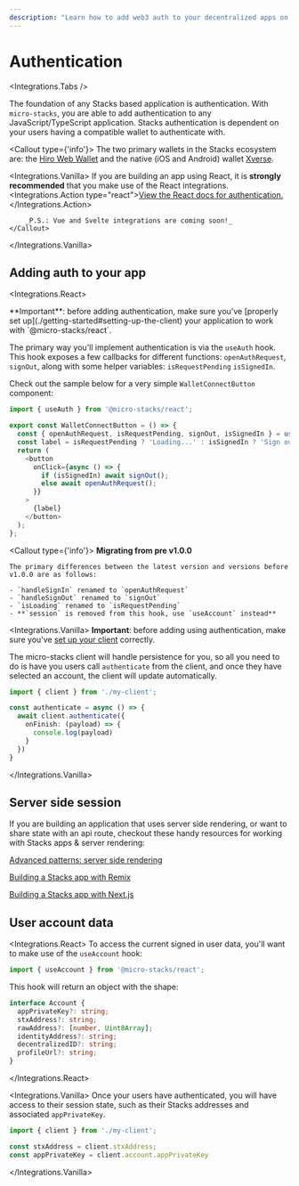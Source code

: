 ```yaml
---
description: "Learn how to add web3 auth to your decentralized apps on Stacks. Interact with Stacks based wallets and authenticate your users."
---
```


# Authentication

<Integrations.Tabs />

The foundation of any Stacks based application is authentication. With `micro-stacks`, you are able to add authentication to
any JavaScript/TypeScript application. Stacks authentication is dependent on your users having a compatible wallet to authenticate with.

<Callout type={'info'}>
	The two primary wallets in the Stacks ecosystem are: the [Hiro Web Wallet](https://hiro.so/wallet/install-web) and the native (iOS and Android) wallet [Xverse](https://www.xverse.app/).
</Callout>

<Integrations.Vanilla>
	<Callout emoji="⚛">
		If you are building an app using React, it is <strong>strongly recommended</strong> that you make use of the React
		integrations. <Integrations.Action type="react">[View the React docs for authentication.]()</Integrations.Action>

		_P.S.: Vue and Svelte integrations are coming soon!_
	</Callout>
</Integrations.Vanilla>

## Adding auth to your app

<Integrations.React>

<Callout type='info'>
  **Important**: before adding authentication, make sure you've [properly set up](./getting-started#setting-up-the-client) your application to work with `@micro-stacks/react`.
</Callout>

The primary way you'll implement authentication is via the `useAuth` hook. This hook exposes a few callbacks for
different functions: `openAuthRequest`, `signOut`, along with some helper variables: `isRequestPending` `isSignedIn`.

Check out the sample below for a very simple `WalletConnectButton` component:

```typescript
import { useAuth } from '@micro-stacks/react';

export const WalletConnectButton = () => {
  const { openAuthRequest, isRequestPending, signOut, isSignedIn } = useAuth();
  const label = isRequestPending ? 'Loading...' : isSignedIn ? 'Sign out' : 'Connect Stacks wallet';
  return (
    <button
      onClick={async () => {
        if (isSignedIn) await signOut();
        else await openAuthRequest();
      }}
    >
      {label}
    </button>
  );
};
```
<Callout type={'info'}>
	**Migrating from pre v1.0.0**

	The primary differences between the latest version and versions before v1.0.0 are as follows:

	- `handleSignIn` renamed to `openAuthRequest`
	- `handleSignOut` renamed to `signOut`
	- `isLoading` renamed to `isRequestPending`
	- **`session` is removed from this hook, use `useAccount` instead**
</Callout>
</Integrations.React>

<Integrations.Vanilla>
<Callout type='info'>
	**Important**: before adding using authentication, make sure you've [set up your client](./#overview) correctly.
</Callout>

The micro-stacks client will handle persistence for you, so all you need to do is have you users call `authenticate` from the client,
and once they have selected an account, the client will update automatically.

```typescript
import { client } from './my-client';

const authenticate = async () => {
  await client.authenticate({
    onFinish: (payload) => {
	  console.log(payload)
	}
  })
}
```
</Integrations.Vanilla>

## Server side session

If you are building an application that uses server side rendering, or want to share state with an api route, checkout these
handy resources for working with Stacks apps & server rendering:

[Advanced patterns: server side rendering](/docs/getting-started/advanced-patterns)

[Building a Stacks app with Remix](/guides/frameworks/with-remix)

[Building a Stacks app with Next.js](/guides/frameworks/with-next)


## User account data

<Integrations.React>
To access the current signed in user data, you'll want to make use of the `useAccount` hook:

```ts
import { useAccount } from '@micro-stacks/react';
```

This hook will return an object with the shape:

```ts
interface Account {
  appPrivateKey?: string;
  stxAddress?: string;
  rawAddress?: [number, Uint8Array];
  identityAddress?: string;
  decentralizedID?: string;
  profileUrl?: string;
}
```
</Integrations.React>

<Integrations.Vanilla>
Once your users have authenticated, you will have access to their session state, such as their Stacks addresses and associated `appPrivateKey`.

```ts
import { client } from './my-client';

const stxAddress = client.stxAddress;
const appPrivateKey = client.account.appPrivateKey
```
</Integrations.Vanilla>

